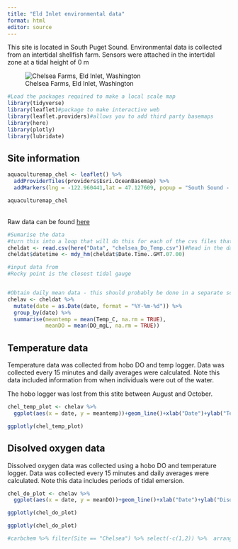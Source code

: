 ```yaml
---
title: "Eld Inlet environmental data"
format: html
editor: source
---
```



This site is located in South Puget Sound. Environmental data is collected from an intertidal shellfish farm. Sensors were attached in the intertidal zone at a tidal height of 0 m

![Chelsea Farms, Eld Inlet,  Washington](/Images/Chelsea.jpg)

```r
#Load the packages required to make a local scale map
library(tidyverse)
library(leaflet)#package to make interactive web
library(leaflet.providers)#allows you to add third party basemaps
library(here)
library(plotly)
library(lubridate)
```

## Site information

```r
aquaculturemap_chel <- leaflet() %>% 
  addProviderTiles(providers$Esri.OceanBasemap) %>%
  addMarkers(lng = -122.960441,lat = 47.127609, popup = "South Sound - Chelsea Farms")
```

```r
aquaculturemap_chel
```

<Br>Raw data can be found [here](https://github.com/CraigNorrie/Environmental-data-website/tree/main/Data)<Br>

```r
#Sumarise the data
#turn this into a loop that will do this for each of the cvs files that I have in the data folder
cheldat <- read.csv(here("Data", "chelsea_Do_Temp.csv"))#Read in the data
cheldat$datetime <- mdy_hm(cheldat$Date.Time..GMT.07.00)

#input data from 
#Rocky point is the closest tidal gauge


#Obtain daily mean data - this should probably be done in a separate script and this should be saved for the website only
chelav <- cheldat %>%
  mutate(date = as.Date(date, format = "%Y-%m-%d")) %>%
  group_by(date) %>%
  summarise(meantemp = mean(Temp_C, na.rm = TRUE),
            meanDO = mean(DO_mgL, na.rm = TRUE))
```


## Temperature data

Temperature data was collected from hobo DO and temp logger.  Data was collected every 15 minutes and daily averages were calculated. Note this data included information from when individuals were out of the water. <Br>

The hobo logger was lost from this stite between August and October.

```r
chel_temp_plot <- chelav %>% 
  ggplot(aes(x = date, y = meantemp))+geom_line()+xlab("Date")+ylab("Temperature (°C)")+theme_bw()

```


```r
ggplotly(chel_temp_plot)
```

## Disolved oxygen data


Dissolved oxygen data was collected using a hobo DO and temperature logger. Data was collected every 15 minutes and daily averages were calculated. Note this data includes periods of tidal emersion. 

```r
chel_do_plot <- chelav %>% 
  ggplot(aes(x = date, y = meanDO))+geom_line()+xlab("Date")+ylab("Disolved oxygen (mg/L)")+theme_bw()

ggplotly(chel_do_plot)

```

```r
ggplotly(chel_do_plot)
```

```r
#carbchem %>% filter(Site == "Chelsea") %>% select(-c(1,2)) %>%  arrange(Year, Month)
```

